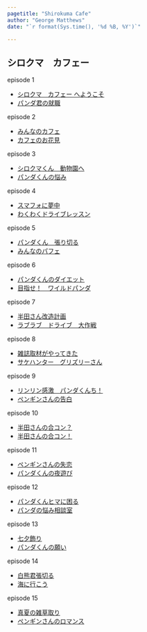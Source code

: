 ```yaml
---
pagetitle: "Shirokuma Cafe"
author: "George Matthews"
date: "`r format(Sys.time(), '%d %B, %Y')`"

---
```


## シロクマ　カフェー

episode 1

- [シロクマ　カフェー へようこそ](Shirokuma-Cafe-01.html)
- [パンダ君の就職](Shirokuma-Cafe-02.html)

episode 2

- [みんなのカフェ](Shirokuma-Cafe-03.html)
- [カフェのお花見](Shirokuma-Cafe-04.html)

episode 3

- [シロクマくん　動物園へ](Shirokuma-Cafe-05.html)
- [パンダくんの悩み](Shirokuma-Cafe-06.html)

episode 4

- [スマフォに夢中](Shirokuma-Cafe-07.html)
- [わくわくドライブレッスン](Shirokuma-Cafe-08.html)

episode 5

- [パンダくん　張り切る](Shirokuma-Cafe-09.html)
- [みんなのパフェ](Shirokuma-Cafe-10.html)

episode 6

- [パンダくんのダイエット](Shirokuma-Cafe-11.html)
- [目指せ！　ワイルドパンダ](Shirokuma-Cafe-12.html)

episode 7

- [半田さん改造計画](Shirokuma-Cafe-13.html)
- [ラブラブ　ドライブ　大作戦](Shirokuma-Cafe-14.html)

episode 8

- [雑誌取材がやってきた](Shirokuma-Cafe-15.html)
- [サケハンター　グリズリーさん](Shirokuma-Cafe-16.html)

episode 9

- [リンリン感激　パンダくんち！](Shirokuma-Cafe-17.html)
- [ペンギンさんの告白](Shirokuma-Cafe-18.html)

episode 10

- [半田さんの合コン？](Shirokuma-Cafe-19.html)
- [半田さんの合コン！](Shirokuma-Cafe-20.html)

episode 11

- [ペンギンさんの失恋](Shirokuma-Cafe-21.html)
- [パンダくんの夜遊び](Shirokuma-Cafe-22.html)

episode 12

- [パンダくんヒマに困る](Shirokuma-Cafe-23.html)
- [パンダの悩み相談室](Shirokuma-Cafe-24.html)

episode 13

- [七夕飾り](Shirokuma-Cafe-25.html)
- [パンダくんの願い](Shirokuma-Cafe-26.html)

episode 14

- [白熊君張切る](Shirokuma-Cafe-27.html)
- [海に行こう](Shirokuma-Cafe-28.html)

episode 15

- [真夏の雑草取り](Shirokuma-Cafe-29.html)
- [ペンギンさんのロマンス](Shirokuma-Cafe-30.html)

